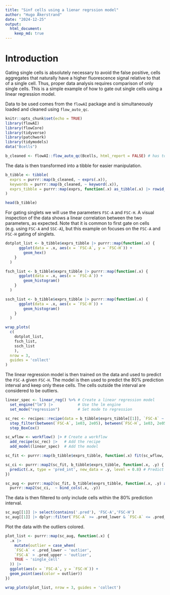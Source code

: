 ```yaml
---
title: "Sinf cells using a lienar regrssion model"
author: "Hugo Åkerstrand"
date: "2024-12-25"
output: 
  html_document: 
    keep_md: true
---
```


# Introduction

Gating single cells is absolutely necessary to avoid the false positive, cells 
aggregates that naturally have a higher fluorescence signal relative to that of 
a single cell. Thus, proper data analysis requires comparison of only single cells. 
This is a simple example of how to gate out single cells using a linear regression model.

Data to be used comes from the `flowAI` package and is simultaneously loaded and
cleaned using `flow_auto_qc`.

```r
knitr::opts_chunk$set(echo = TRUE)
library(flowAI)
library(flowCore)
library(tidyverse)
library(patchwork)
library(tidymodels)
data("Bcells")
```
```r
b_cleaned <- flowAI::flow_auto_qc(Bcells, html_report = FALSE) # has to be set to FALSE else render fails
```

The data is then transformed into a tibble for easier manipulation.

```r
b_tibble <- tibble(
  exprs = purrr::map(b_cleaned, ~ exprs(.x)),                                                            # Expression data
  keywords = purrr::map(b_cleaned, ~ keyword(.x)),                                                       # Meta data
  exprs_tibble = purrr::map(exprs, function(.x) as_tibble(.x) |> rowid_to_column(var = 'event_id'))      # For gating
)

head(b_tibble)
```

For gating singlets we will use the parameters `FSC-A` and `FSC-H`. A visual inspection
of the data shows a linear correlation between the two parameters, as expected.
Note that it is common to first gate on cells (e.g. using `FSC-A` and `SSC-A`), 
but this example on focuses on the `FSC-A` and `FSC-H` gating of singlets.

```r

dotplot_list <- b_tibble$exprs_tibble |> purrr::map(function(.x) {
      ggplot(data = .x, aes(x = `FSC-A`, y = `FSC-H`)) +
        geom_hex()
    }
  )

fsch_list <- b_tibble$exprs_tibble |> purrr::map(function(.x) {
      ggplot(data = .x, aes(x = `FSC-A`)) +
        geom_histogram()
    }
  )

ssch_list <- b_tibble$exprs_tibble |> purrr::map(function(.x) {
      ggplot(data = .x, aes(x = `FSC-H`)) +
        geom_histogram()
    }
  )

wrap_plots(
  c(
    dotplot_list, 
    fsch_list, 
    ssch_list
    ), 
  nrow = 3, 
  guides = 'collect'
)
```

The linear regression model is then trained on the data and used to predict the 
`FSC-A` given `FSC-H`. The model is then used to predict the 80% prediction interval
and keep only these cells. The cells outside the interval are considered to be outliers.

```r

linear_spec <- linear_reg() %>% # Create a linear regression model
  set_engine("lm") |>           # Use the lm engine 
  set_mode("regression")        # Set mode to regression

sc_rec <- recipes::recipe(data = b_tibble$exprs_tibble[[1]], `FSC-A` ~ `FSC-H`) |> # Create a recipe where FSC-A is predicted by FSC-H
  step_filter(between(`FSC-A`, 1e03, 2e05), between(`FSC-H`, 1e03, 2e05)) |>       # Filter out extreme values
  step_BoxCox()                                                                    # Transform the data

sc_wflow <- workflow() |> # Create a workflow
  add_recipe(sc_rec) |>   # Add the recipe
  add_model(linear_spec)  # Add the model

sc_fit <- purrr::map(b_tibble$exprs_tibble, function(.x) fit(sc_wflow, .x)) # Fit the model to the data

sc_ci <- purrr::map2(sc_fit, b_tibble$exprs_tibble, function(.x, .y) {
  predict(.x, type = 'pred_int', new_data = .y, level = 0.8) # Predict the 80% prediction interval
})

sc_aug <- purrr::map2(sc_fit, b_tibble$exprs_tibble, function(.x, .y) augment(.x, .y)) |> # Augment the data with the predicted values
  purrr::map2(sc_ci,  ~ bind_cols(.x, .y))                                                # Augment the data with the prediction interval

```

The data is then filtered to only include cells within the 80% prediction interval.
```r
sc_aug[[1]] |> select(contains('.pred'), 'FSC-A','FSC-H')                     # Before
sc_aug[[1]] |> dplyr::filter(`FSC-A` >= .pred_lower & `FSC-A` <= .pred_upper) # After
```

Plot the data with the outliers colored.
```r

plot_list <- purrr::map(sc_aug, function(.x) {
  .x |>
    mutate(outlier = case_when(
    `FSC-A` < .pred_lower ~ 'outlier',
    `FSC-A` > .pred_upper ~ 'outlier',
    TRUE ~ 'single_cell'
  )) |>
  ggplot(aes(x = `FSC-A`, y = `FSC-H`)) +
  geom_point(aes(color = outlier))
})

wrap_plots(plot_list, nrow = 3, guides = 'collect')
```
